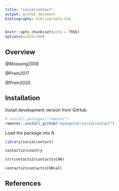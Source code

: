 ```yaml
---
title: "socialcontact"
output: github_document
bibliography: bibliography.bib
---
```


```r
knitr::opts_chunk$set(echo = TRUE)
options(width=100)
```

## Overview

@Mossong2008

@Prem2017

@Prem2020

## Installation

Install development version from GitHub.

```r
# install.packages("remotes")
remotes::install_github("myangstat/socialcontact")
```

Load the package into R.

```r
library(socialcontact)
```

```r
contacts2$country
```

```r
str(contacts2$contacts$CHN)
```

```r
contacts2$contacts$CHN$all
```

## References
